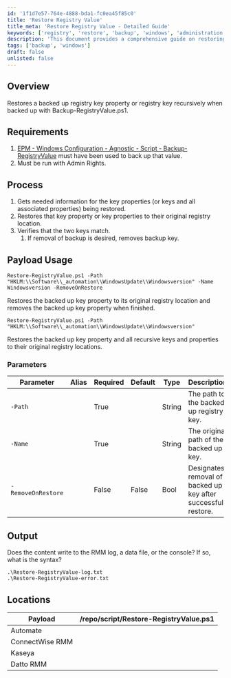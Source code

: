 ```yaml
---
id: '1f1d7e57-764e-4888-bda1-fc0ea45f85c0'
title: 'Restore Registry Value'
title_meta: 'Restore Registry Value - Detailed Guide'
keywords: ['registry', 'restore', 'backup', 'windows', 'administration']
description: 'This document provides a comprehensive guide on restoring backed up registry key properties or keys recursively using the Restore-RegistryValue.ps1 script. It outlines the requirements, process, parameters, and output associated with the script, ensuring users can effectively restore their registry settings.'
tags: ['backup', 'windows']
draft: false
unlisted: false
---
```

## Overview

Restores a backed up registry key property or registry key recursively when backed up with Backup-RegistryValue.ps1.

## Requirements

1. [EPM - Windows Configuration - Agnostic - Script - Backup-RegistryValue](https://proval.itglue.com/DOC-5078775-10441514) must have been used to back up that value.
2. Must be run with Admin Rights.

## Process

1. Gets needed information for the key properties (or keys and all associated properties) being restored.
2. Restores that key property or key properties to their original registry location.
3. Verifies that the two keys match.
   1. If removal of backup is desired, removes backup key.

## Payload Usage

```
Restore-RegistryValue.ps1 -Path "HKLM:\\Software\\_automation\\WindowsUpdate\\Windowsversion" -Name Windowsversion -RemoveOnRestore
```
Restores the backed up key property to its original registry location and removes the backed up key property when finished.

```
Restore-RegistryValue.ps1 -Path "HKLM:\\Software\\_automation\\WindowsUpdate\\Windowsversion"
```
Restores the backed up key property and all recursive keys and properties to their original registry locations.

### Parameters

| Parameter                | Alias | Required | Default | Type   | Description                                     |
|--------------------------|-------|----------|---------|--------|-------------------------------------------------|
| `-Path`                  |       | True     |         | String | The path to the backed up registry key.         |
| `-Name`                  |       | True     |         | String | The original path of the backed up key.         |
| `-RemoveOnRestore`       |       | False    | False   | Bool   | Designates removal of backed up key after successful restore.|

## Output

Does the content write to the RMM log, a data file, or the console? If so, what is the syntax?

```
.\Restore-RegistryValue-log.txt
.\Restore-RegistryValue-error.txt
```

## Locations

| Payload                              | /repo/script/Restore-RegistryValue.ps1 |
|--------------------------------------|------------------------------------------|
| Automate                             |                                          |
| ConnectWise RMM                      |                                          |
| Kaseya                               |                                          |
| Datto RMM                            |                                          |










